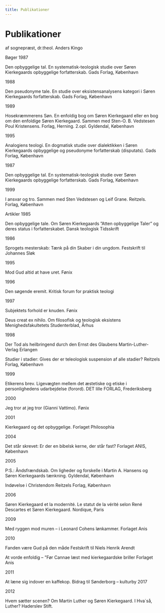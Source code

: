 ```yaml
---
title: Publikationer
---
```


# Publikationer

af sognepræst, dr.theol. Anders Kingo

Bøger
1987

Den opbyggelige tal. En systematisk-teologisk studie over Søren Kierkegaards opbyggelige forfatterskab.
Gads Forlag, København

1988

Den pseudonyme tale. En studie over eksistensanalysens kategori i Søren Kierkegaards forfatterskab.
Gads Forlag, København

1989

Hosekræmmerens Søn. En enfoldig bog om Søren Kierkegaard eller en bog om den enfoldige Søren Kierkegaard.
Sammen med Sten-O. B. Vedstesen Poul Kristensens.
Forlag, Herning. 2.opl. Gyldendal, København

1995

Analogiens teologi. En dogmatisk studie over dialektikken i Søren Kierkegaards opbyggelige og pseudonyme forfatterskab (disputats).
Gads Forlag, København

1987

Den opbyggelige tal. En systematisk-teologisk studie over Søren Kierkegaards opbyggelige forfatterskab.
Gads Forlag, København

1999

I ansvar og tro.
Sammen med Sten Vedstesen og Leif Grane. Reitzels.
Forlag, København

Artikler
1985

Den opbyggelige tale. Om Søren Kierkegaards ”Atten opbyggelige Taler” og deres status i forfatterskabet.
Dansk teologisk Tidsskrift

1986

Sprogets mesterskab: Tænk på din Skaber i din ungdom.
Festskrift til Johannes Sløk

1995

Mod Gud altid at have uret.
Fønix

1996

Den søgende eremit.
Kritisk forum for praktisk teologi

1997

Subjektets forhold er knuden.
Fønix

Deus creat ex nihilo. Om filosofisk og teologisk eksistens
Menighedsfakultetets Studenterblad, Århus

1998

Der Tod als heilbringend durch den Ernst des Glaubens
Martin-Luther-Verlag Erlangen

Studier i stadier: Gives der er teleologisk suspension af alle stadier?
Reitzels Forlag, København

1999

Etikerens brev. Ligevægten mellem det æstetiske og etiske i personlighedens udarbejdelse (forord).
DET lille FORLAG, Frederiksberg

2000

Jeg tror at jeg tror (Gianni Vattimo).
Fønix

2001

Kierkegaard og det opbyggelige.
Forlaget Philosophia

2004

Det står skrevet: Er der en bibelsk kerne, der står fast?
Forlaget ANIS, København

2005

P:S.: Åndsfrændskab. Om ligheder og forskelle i Martin A. Hansens og Søren Kierkegaards tænkning.
Gyldendal, København

Indøvelse i Christendom
Reitzels Forlag, København

2006

Søren Kierkegaard et la modernité. Le statut de la vérité selon René Descartes et Søren Kierkegaard.
Nordique, Paris

2009

Med ryggen mod muren – i Leonard Cohens lønkammer.
Forlaget Anis

2010

Fanden være Gud på den måde
Festskrift til Niels Henrik Arendt

At vorde enfoldig – ”Før Cannae læst med kierkegaardske briller
Forlaget Anis

2011

At læne sig indover en kaffekop.
Bidrag til Sønderborg – kulturby 2017

2012

Hvem sætter scenen? Om Martin Luther og Søren Kierkegaard.
I Hva´så, Luther? Haderslev Stift.
